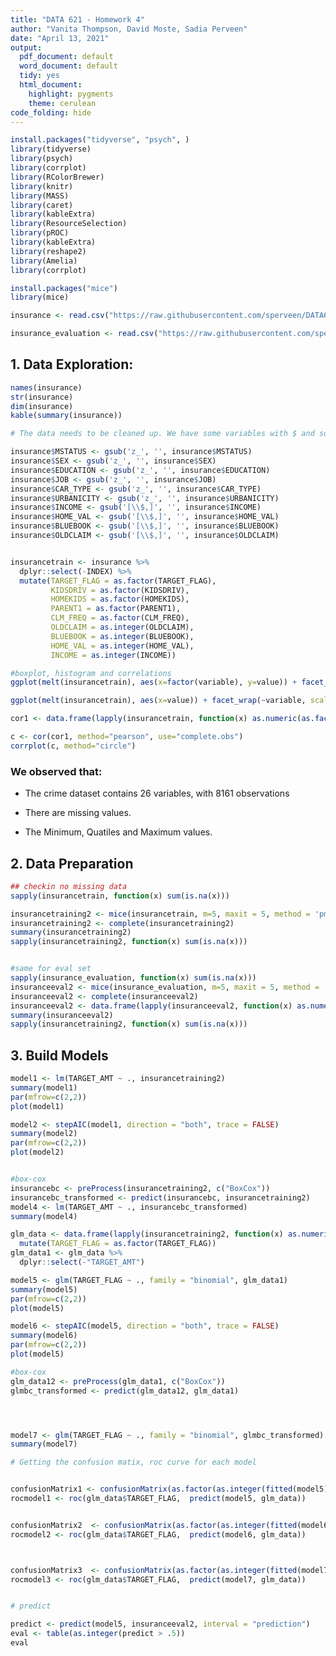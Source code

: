```yaml
---
title: "DATA 621 - Homework 4"
author: "Vanita Thompson, David Moste, Sadia Perveen"
date: "April 13, 2021"
output:
  pdf_document: default
  word_document: default
  tidy: yes
  html_document:
    highlight: pygments
    theme: cerulean
code_folding: hide
---
```




```r
install.packages("tidyverse", "psych", )
library(tidyverse)
library(psych)
library(corrplot)
library(RColorBrewer)
library(knitr)
library(MASS)
library(caret)
library(kableExtra)
library(ResourceSelection)
library(pROC)
library(kableExtra)
library(reshape2)
library(Amelia)
library(corrplot)

install.packages("mice")
library(mice)

insurance <- read.csv("https://raw.githubusercontent.com/sperveen/DATA621/main/insurance-training.csv", header = TRUE, sep = ",")

insurance_evaluation <- read.csv("https://raw.githubusercontent.com/sperveen/DATA621/main/insurance-evaluation.csv", header = TRUE, sep = ",")


```



## 1. Data Exploration:


```R
names(insurance)
str(insurance)
dim(insurance)
kable(summary(insurance))

# The data needs to be cleaned up. We have some variables with $ and some variables with Z_ that needs to be removed. 

insurance$MSTATUS <- gsub('z_', '', insurance$MSTATUS)
insurance$SEX <- gsub('z_', '', insurance$SEX)
insurance$EDUCATION <- gsub('z_', '', insurance$EDUCATION)
insurance$JOB <- gsub('z_', '', insurance$JOB)
insurance$CAR_TYPE <- gsub('z_', '', insurance$CAR_TYPE)
insurance$URBANICITY <- gsub('z_', '', insurance$URBANICITY)
insurance$INCOME <- gsub('[\\$,]', '', insurance$INCOME)
insurance$HOME_VAL <- gsub('[\\$,]', '', insurance$HOME_VAL)
insurance$BLUEBOOK <- gsub('[\\$,]', '', insurance$BLUEBOOK)
insurance$OLDCLAIM <- gsub('[\\$,]', '', insurance$OLDCLAIM)


insurancetrain <- insurance %>% 
  dplyr::select(-INDEX) %>% 
  mutate(TARGET_FLAG = as.factor(TARGET_FLAG),
         KIDSDRIV = as.factor(KIDSDRIV),
         HOMEKIDS = as.factor(HOMEKIDS),
         PARENT1 = as.factor(PARENT1),
         CLM_FREQ = as.factor(CLM_FREQ),
         OLDCLAIM = as.integer(OLDCLAIM),
         BLUEBOOK = as.integer(BLUEBOOK),
         HOME_VAL = as.integer(HOME_VAL),
         INCOME = as.integer(INCOME))

#boxplot, histogram and correlations 
ggplot(melt(insurancetrain), aes(x=factor(variable), y=value)) + facet_wrap(~variable, scale="free") + geom_boxplot()

ggplot(melt(insurancetrain), aes(x=value)) + facet_wrap(~variable, scale="free") + geom_histogram(bins=50)

cor1 <- data.frame(lapply(insurancetrain, function(x) as.numeric(as.factor(x))))

c <- cor(cor1, method="pearson", use="complete.obs")
corrplot(c, method="circle")


```

### We observed that:

* The crime dataset contains 26 variables, with 8161 observations

* There are missing values.

* The Minimum, Quatiles and Maximum values.


## 2. Data Preparation


```r
## checkin no missing data
sapply(insurancetrain, function(x) sum(is.na(x)))

insurancetraining2 <- mice(insurancetrain, m=5, maxit = 5, method = 'pmm')
insurancetraining2 <- complete(insurancetraining2)
summary(insurancetraining2)
sapply(insurancetraining2, function(x) sum(is.na(x)))


#same for eval set 
sapply(insurance_evaluation, function(x) sum(is.na(x)))
insuranceeval2 <- mice(insurance_evaluation, m=5, maxit = 5, method = 'pmm')
insuranceeval2 <- complete(insuranceeval2)
insuranceeval2 <- data.frame(lapply(insuranceeval2, function(x) as.numeric(as.factor(x))))
summary(insuranceeval2)
sapply(insurancetraining2, function(x) sum(is.na(x)))

```

## 3. Build Models

```R
model1 <- lm(TARGET_AMT ~ ., insurancetraining2)
summary(model1)
par(mfrow=c(2,2))
plot(model1)

model2 <- stepAIC(model1, direction = "both", trace = FALSE)
summary(model2)
par(mfrow=c(2,2))
plot(model2)


#box-cox 
insurancebc <- preProcess(insurancetraining2, c("BoxCox"))
insurancebc_transformed <- predict(insurancebc, insurancetraining2)
model4 <- lm(TARGET_AMT ~ ., insurancebc_transformed)
summary(model4)

glm_data <- data.frame(lapply(insurancetraining2, function(x) as.numeric(as.factor(x)))) %>% 
  mutate(TARGET_FLAG = as.factor(TARGET_FLAG)) 
glm_data1 <- glm_data %>% 
  dplyr::select(-"TARGET_AMT")

model5 <- glm(TARGET_FLAG ~ ., family = "binomial", glm_data1)
summary(model5)
par(mfrow=c(2,2))
plot(model5)

model6 <- stepAIC(model5, direction = "both", trace = FALSE)
summary(model6)
par(mfrow=c(2,2))
plot(model5)

#box-cox 
glm_data12 <- preProcess(glm_data1, c("BoxCox"))
glmbc_transformed <- predict(glm_data12, glm_data1)




model7 <- glm(TARGET_FLAG ~ ., family = "binomial", glmbc_transformed)
summary(model7)
```



```R
# Getting the confusion matix, roc curve for each model 


confusionMatrix1 <- confusionMatrix(as.factor(as.integer(fitted(model5) > .5)), as.factor(model5$y), positive = "1")
rocmodel1 <- roc(glm_data$TARGET_FLAG,  predict(model5, glm_data))


confusionMatrix2  <- confusionMatrix(as.factor(as.integer(fitted(model6) > .5)), as.factor(model6$y), positive = "1")
rocmodel2 <- roc(glm_data$TARGET_FLAG,  predict(model6, glm_data))



confusionMatrix3  <- confusionMatrix(as.factor(as.integer(fitted(model7) > .5)), as.factor(model7$y), positive = "1")
rocmodel3 <- roc(glm_data$TARGET_FLAG,  predict(model7, glm_data))


# predict

predict <- predict(model5, insuranceeval2, interval = "prediction")
eval <- table(as.integer(predict > .5))
eval

```
